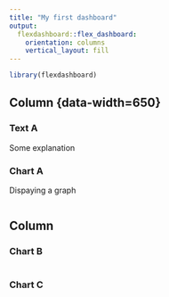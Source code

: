 ```yaml
---
title: "My first dashboard"
output: 
  flexdashboard::flex_dashboard:
    orientation: columns
    vertical_layout: fill
---
```


```r
library(flexdashboard)
```

Column {data-width=650} {.tabset}
-----------------------------------------------------------------------

### Text A

Some explanation

### Chart A

Dispaying a graph

```r

```

Column {data-width=350}
-----------------------------------------------------------------------

### Chart B

```r

```

### Chart C

```r

```

